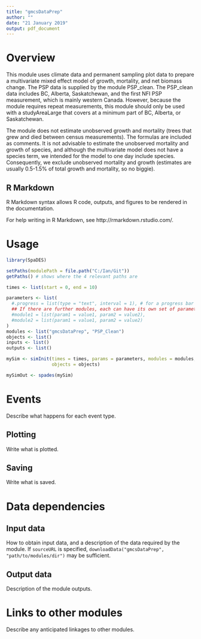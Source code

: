 ```yaml
---
title: "gmcsDataPrep"
author: ""
date: "21 January 2019"
output: pdf_document
---
```


# Overview

This module uses climate data and permanent sampling plot data to prepare a multivariate mixed effect model of growth, mortality, and net biomass change. The PSP data is supplied by the module PSP_clean. The PSP_clean data includes BC, Alberta, Saskatchewan, and the first NFI PSP measurement, which is mainly western Canada. However, because the module requires repeat measurements, this module should only be used with a studyAreaLarge that covers at a minimum part of BC, Alberta, or Saskatchewan. 

The module does not estimate unobserved growth and mortality (trees that grew and died between census measurements). The formulas are included as comments. It is not advisable to estimate the unobserved mortality and growth of species, and although the multivariate model does not have a species term, we intended for the model to one day include species. Consequently, we exclude unobserved mortality and growth (estimates are usually 0.5-1.5% of total growth and mortality, so no biggie). 


## R Markdown

R Markdown syntax allows R code, outputs, and figures to be rendered in the documentation.

For help writing in R Markdown, see http://rmarkdown.rstudio.com/.

# Usage

```r
library(SpaDES)

setPaths(modulePath = file.path("C:/Ian/Git"))
getPaths() # shows where the 4 relevant paths are

times <- list(start = 0, end = 10)

parameters <- list(
  #.progress = list(type = "text", interval = 1), # for a progress bar
  ## If there are further modules, each can have its own set of parameters:
  #module1 = list(param1 = value1, param2 = value2),
  #module2 = list(param1 = value1, param2 = value2)
)
modules <- list("gmcsDataPrep", "PSP_Clean")
objects <- list()
inputs <- list()
outputs <- list()

mySim <- simInit(times = times, params = parameters, modules = modules,
                 objects = objects)

mySimOut <- spades(mySim)
```

# Events

Describe what happens for each event type.

## Plotting

Write what is plotted.

## Saving

Write what is saved.

# Data dependencies

## Input data

How to obtain input data, and a description of the data required by the module.
If `sourceURL` is specified, `downloadData("gmcsDataPrep", "path/to/modules/dir")` may be sufficient.

## Output data

Description of the module outputs.

# Links to other modules

Describe any anticipated linkages to other modules.

